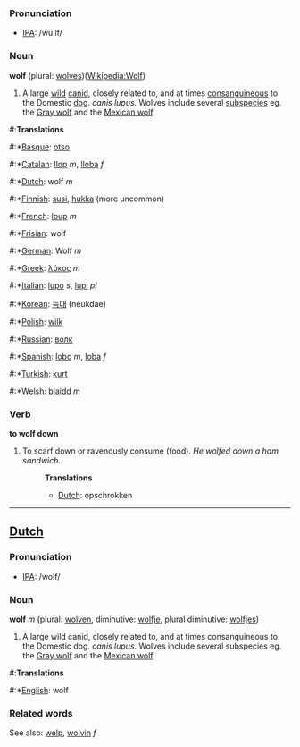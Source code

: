 === Pronunciation ===
*[[w:IPA|IPA]]: /wuːlf/

=== Noun ===

'''wolf''' (plural: [[wolves]])([[en:Wolf|Wikipedia:Wolf]])

#A large [[wild]] [[canid]], closely related to, and at times [[consanguineous]] to the Domestic [[dog]]. ''canis lupus''. Wolves include several [[subspecies]] eg. the [[Gray wolf]] and the [[Mexican wolf]].

#:'''Translations'''
#:*[[Basque]]: [[otso]]
#:*[[Catalan]]: [[llop]] ''m'', [[lloba]] ''f''
#:*[[Dutch]]: wolf ''m''
#:*[[Finnish]]: [[susi]], [[hukka]] (more uncommon)
#:*[[French]]: [[loup]] ''m''
#:*[[Frisian]]: wolf
#:*[[German]]: Wolf ''m''
#:*[[Greek]]: [[λύκος]] ''m''
#:*[[Italian]]: [[lupo]] ''s'', [[lupi]] ''pl''
#:*[[Korean]]: [[늑대]] (neukdae)
#:*[[Polish]]: [[wilk]]
#:*[[Russian]]: [[волк]]
#:*[[Spanish]]: [[lobo]] ''m'', [[loba]] ''f''
#:*[[Turkish]]: [[kurt]]
#:*[[Welsh]]: [[blaidd]] ''m''

=== Verb ===

'''to wolf down'''

#To scarf down or ravenously consume (food). ''He wolfed down a ham sandwich.''.
#:'''Translations'''
#:*[[Dutch]]: opschrokken

----
==[[Dutch]]==
=== Pronunciation ===
*[[w:IPA|IPA]]: /wolf/

=== Noun ===

'''wolf''' ''m'' (plural: [[wolven]], diminutive: [[wolfje]], plural diminutive: [[wolfjes]])

#A large wild canid, closely related to, and at times consanguineous to the Domestic dog. ''canis lupus''. Wolves include several subspecies eg. the [[Gray wolf]] and the [[Mexican wolf]].

#:'''Translations'''
#:*[[English]]: wolf

=== Related words ===

See also: [[welp]], [[wolvin]] ''f''